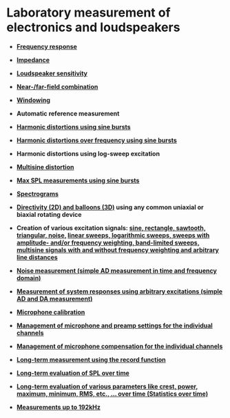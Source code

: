 
# Laboratory measurement of electronics and loudspeakers

- **[Frequency response](/en/help/adda/frequency-response)**

- **[Impedance](/en/help/adda/impedance)**

-  **[Loudspeaker sensitivity](/en/help/adda/ls-sensitivity)**

-  **[Near-/far-field combination](/en/help/edit/channel-work/combine-curves)**

-  **[Windowing](/en/help/edit/apply-window)**

-  **Automatic reference measurement**

-  **[Harmonic distortions using sine bursts](/en/help/adda/harmonic-distortion)**

-  **[Harmonic distortions over frequency using sine bursts](/en/help/adda/harmonic-distortion-f)**

-  **Harmonic distortions using log-sweep excitation**

-  **[Multisine distortion](/en/help/adda/multisine-distortion)**

-  **[Max SPL measurements using sine bursts](/en/help/adda/max-spl)**

-  **[Spectrograms](/en/help/time-signalsspectrums/spectrogram)**

-  **[Directivity (2D) and balloons (3D)](/en/help/adda/polar-response) using any common uniaxial or biaxial rotating device**

-  **Creation of various excitation signals: [sine, rectangle, sawtooth, triangular, noise,](/en/help/edit/generate) [linear sweeps, logarithmic sweeps, sweeps with amplitude- and/or frequency weighting, band-limited sweeps,](/en/help/edit/sweep-generator) [multisine signals with and without frequency weighting and arbitrary line distances](/en/help/edit/multisine-generator)**

-  **[Noise measurement (simple AD measurement in time and frequency domain)](/en/help/adda/ad-only)**

-  **[Measurement of system responses using arbitrary excitations (simple AD and DA measurement)](/en/help/adda/ad-da)**

- **[Microphone calibration](/en/help/adda/mic-calibration)**

-  **[Management of microphone and preamp settings for the individual channels](/en/help/adda/frontend-setup)**

-  **[Management of microphone compensation for the individual channels](/en/help/adda/frontend-setup)**

-  **[Long-term measurement using the record function](/en/help/adda/rec)**

-  **[Long-term evaluation of SPL over time](/en/help/adda/rec)**

-  **[Long-term evaluation of various parameters like crest, power, maximum, minimum, RMS, etc., ... over time (Statistics over time)](/en/help/adda/rec)**

-  **[Measurements up to 192kHz](/en/help/adda/supported-hardware)**